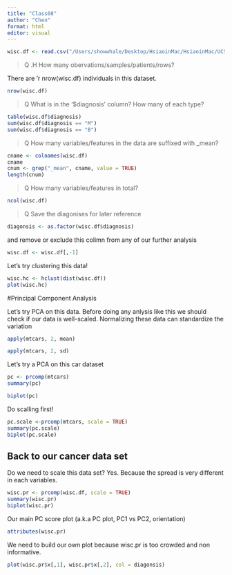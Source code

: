 ```yaml
---
title: "Class08"
author: "Chen"
format: html
editor: visual
---
```


```r
wisc.df <- read.csv("/Users/showwhale/Desktop/HsiaoinMac/HsiaoinMac/UCSD/Freshman/Winter/Bioinformatics/class08/WisconsinCancer.csv", row.names = 1)
```


>Q .H How many obervations/samples/patients/rows?

There are 'r nrow(wisc.df) individuals in this dataset.

```r
nrow(wisc.df)
```

>Q What is in the '$diagnosis' column? How many of each type?

```r
table(wisc.df$diagnosis)
sum(wisc.df$diagnosis == "M")
sum(wisc.df$diagnosis == "B")
```


>Q How many variables/features in the data are suffixed with _mean?

```r
cname <- colnames(wisc.df)
cname
cnum <- grep("_mean", cname, value = TRUE)
length(cnum)
```

>Q How many variables/features in total?

```r
ncol(wisc.df)
```

>Q Save the diagonises for later reference

```r
diagonsis <- as.factor(wisc.df$diagnosis)
```


and remove or exclude this colimn from any of our further analysis
```r
wisc.df <- wisc.df[,-1]
```

Let's try clustering this data!

```r
wisc.hc <- hclust(dist(wisc.df))
plot(wisc.hc)
```


#Principal Component Analysis

Let's try PCA on this data. Before doing any anlysis like this we should check if our data is well-scaled. Normalizing these data can standardize the variation

```r
apply(mtcars, 2, mean)
```
```r
apply(mtcars, 2, sd)
```

Let's try a PCA on this car dataset

```r
pc <- prcomp(mtcars)
summary(pc)
```
```r
biplot(pc)
```
Do scalling first!

```r
pc.scale <-prcomp(mtcars, scale = TRUE)
summary(pc.scale)
biplot(pc.scale)
```


## Back to our cancer data set##
Do we need to scale this data set? Yes. Because the spread is very different in each variables.

```r
wisc.pr <- prcomp(wisc.df, scale = TRUE)
summary(wisc.pr)
biplot(wisc.pr)
```


Our main PC score plot (a.k.a PC plot, PC1 vs PC2, orientation)

```r
attributes(wisc.pr)
```

We need to build our own plot because wisc.pr is too crowded and non informative.

```r
plot(wisc.pr$x[,1], wisc.pr$x[,2], col = diagonsis)
```



